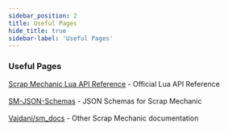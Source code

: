 ```yaml
---
sidebar_position: 2
title: Useful Pages
hide_title: true
sidebar-label: 'Useful Pages'
---
```


### Useful Pages
[Scrap Mechanic Lua API Reference](https://scrapmechanic.com/api/index.html) - Official Lua API Reference<br></br>
[SM-JSON-Schemas](https://github.com/Tofixrs/SM-JSON-Schemas) - JSON Schemas for Scrap Mechanic<br></br>
[Vajdani/sm_docs](https://github.com/Vajdani/sm_docs/tree/master) - Other Scrap Mechanic documentation